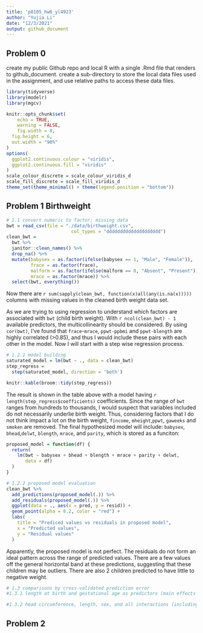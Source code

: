 ```yaml
---
title: 'p8105_hw6_yl4923'
author: "Yujia Li"
date: "12/3/2021"
output: github_document
---
```


## Problem 0
create my public Github repo and local R with a single .Rmd file that renders to github_document.
create a sub-directory to store the local data files used in the assignment, and use relative paths to access these data files.
```r
library(tidyverse)
library(modelr)
library(mgcv)

knitr::opts_chunk$set(
	echo = TRUE,
	warning = FALSE,
	fig.width = 8, 
  fig.height = 6,
  out.width = "90%"
)
options(
  ggplot2.continuous.colour = "viridis",
  ggplot2.continuous.fill = "viridis"
)
scale_colour_discrete = scale_colour_viridis_d
scale_fill_discrete = scale_fill_viridis_d
theme_set(theme_minimal() + theme(legend.position = "bottom"))
```

## Problem 1 Birthweight
```r
# 1.1 convert numeric to factor; missing data
bwt = read_csv(file = "./data/birthweight.csv",
                        col_types = "dddddddddddddddddddd") 
clean_bwt = 
  bwt %>% 
  janitor::clean_names() %>%
  drop_na() %>% 
  mutate(babysex = as.factor(ifelse(babysex == 1, "Male", "Female")),
         frace = as.factor(frace),
         malform = as.factor(ifelse(malform == 0, "Absent", "Present")),
         mrace = as.factor(mrace)) %>% 
  select(bwt, everything())
```
Now there are `r sum(sapply(clean_bwt, function(x)all(any(is.na(x)))))` columns with missing values in the cleaned birth weight data set.

As we are trying to using regression to understand which factors are associated with `bwt` (child birth weight). With `r ncol(clean_bwt) - 1` available predictors, the multicollinearity should be considered. By using `cor(bwt)`, I've found that `frace`-`mrace`, `ppwt-ppbmi` and `ppwt-blength` are highly correlated (>0.85), and thus I would include these pairs with each other in the model. Now I will start with a step wise regression process.
```r
# 1.2.1 model building
saturated_model = lm(bwt ~ ., data = clean_bwt)
step_regress = 
  step(saturated_model, direction = 'both')
```

```r
knitr::kable(broom::tidy(step_regress))
```
The result is shown in the table above with a model having `r length(step_regress$coefficients)` coefficients. Since the range of `bwt` ranges from hundreds to thousands, I would suspect that variables included do not necessarily underlie birth weight. Thus, considering factors that I do not think impact a lot on the birth weight, `fincome`, `mheight`,`ppwt`, `gaweeks` and `smoken` are removed. The final hypothesized model will include: `babysex`, `bhead`,`delwt`, `blength`, `mrace`, and `parity`, which is stored as a funciton: 
```r
proposed_model = function(df) {
  return(
    lm(bwt ~ babysex + bhead + blength + mrace + parity + delwt, 
       data = df)
  )
}
```

```r
# 1.2.2 proposed model evaluation
clean_bwt %>% 
  add_predictions(proposed_model(.)) %>% 
  add_residuals(proposed_model(.)) %>% 
  ggplot(data = ., aes(x = pred, y = resid)) +
  geom_point(alpha = 0.2, color = "red") +
  labs(
    title = "Prediced values vs residuals in proposed model",
    x = "Predicted values",
    y = "Residual values"
  )
```
Apparently, the proposed model is not perfect. The residuals do not form an ideal pattern across the range of predicted values. There are a few values off the general horizontal band at these predictions, suggesting that these children may be outliers. There are also 2 children predicted to have little to negative weight.

```r
# 1.3 comparisons by cross-validated prediction error
#1.3.1 length at birth and gestational age as predictors (main effects only)

#1.3.2 head circumference, length, sex, and all interactions (including the three-way interaction) between these
```


## Problem 2
```r
```
